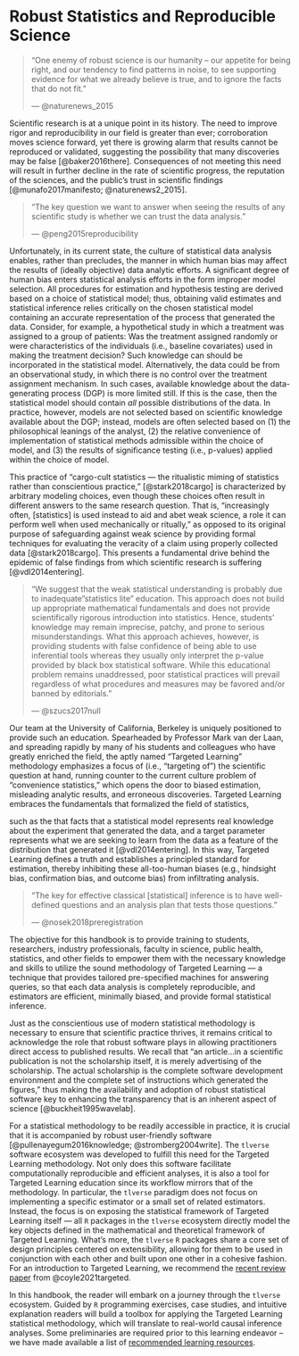 # Robust Statistics and Reproducible Science {#robust}

<!--
`r if (knitr::is_latex_output()) '\\begin{shortbox}\n\\Boxhead{Test}'`
test shortbox
`r if (knitr::is_latex_output()) '\\end{shortbox}'`

`r if (knitr::is_latex_output()) '\\begin{VT1}\n\\VH{Test}'`
test VT1
`r if (knitr::is_latex_output()) '\\end{VT1}'`
-->

> "One enemy of robust science is our humanity -- our appetite for
> being right, and our tendency to find patterns in noise, to see supporting
> evidence for what we already believe is true, and to ignore the facts that do
> not fit."
>
> --- @naturenews_2015

Scientific research is at a unique point in its history. The need to improve
rigor and reproducibility in our field is greater than ever; corroboration moves
science forward, yet there is growing alarm that results cannot be reproduced or
validated, suggesting the possibility that many discoveries may be false
[@baker2016there]. Consequences of not meeting this need will result in further
decline in the rate of scientific progress, the reputation of the sciences, and
the public's trust in scientific findings [@munafo2017manifesto;
@naturenews2_2015].

> "The key question we want to answer when seeing the results of any scientific
> study is whether we can trust the data analysis."
>
> --- @peng2015reproducibility

Unfortunately, in its current state, the culture of statistical data analysis
enables, rather than precludes, the manner in which human bias may affect the
results of (ideally objective) data analytic efforts. A significant degree of
human bias enters statistical analysis efforts in the form improper model
selection. All procedures for estimation and hypothesis testing are derived
based on a choice of statistical model; thus, obtaining valid estimates and
statistical inference relies critically on the chosen statistical model
containing an accurate representation of the process that generated the data.
Consider, for example, a hypothetical study in which a treatment was assigned to
a group of patients: Was the treatment assigned randomly or were characteristics
of the individuals (i.e., baseline covariates) used in making the treatment
decision? Such knowledge can should be incorporated in the statistical model.
Alternatively, the data could be from an observational study, in which there is
no control over the treatment assignment mechanism. In such cases, available
knowledge about the data-generating process (DGP) is more limited still.  If
this is the case, then the statistical model should contain *all* possible
distributions of the data. In practice, however, models are not selected based
on scientific knowledge available
about the DGP; instead, models are often selected based on (1) the philosophical
leanings of the analyst, (2)
the relative convenience of implementation of statistical methods admissible
within the choice of model, and (3) the results of significance testing (i.e.,
p-values) applied within the choice of model.

This practice of "cargo-cult statistics --- the ritualistic miming of statistics
rather than conscientious practice," [@stark2018cargo] is characterized by
arbitrary modeling choices, even though these choices often result in different
answers to the same research question.  That is, "increasingly often,
[statistics] is used instead to aid and abet weak science, a role it can perform
well when used mechanically or ritually," as opposed to its original purpose of
safeguarding against weak science by providing formal techniques for evaluating
the veracity of a claim using properly collected data [@stark2018cargo]. This
presents a fundamental drive behind the epidemic of false findings from which
scientific research is suffering [@vdl2014entering].

> "We suggest that the weak statistical understanding is probably due to
> inadequate "statistics lite" education. This approach does not build up
> appropriate mathematical fundamentals and does not provide scientifically
> rigorous introduction into statistics. Hence, students' knowledge may remain
> imprecise, patchy, and prone to serious misunderstandings. What this approach
> achieves, however, is providing students with false confidence of being able
> to use inferential tools whereas they usually only interpret the p-value
> provided by black box statistical software. While this educational problem
> remains unaddressed, poor statistical practices will prevail regardless of
> what procedures and measures may be favored and/or banned by editorials."
>
> --- @szucs2017null

Our team at the University of California, Berkeley is uniquely positioned to
provide such an education. Spearheaded by Professor Mark van der Laan, and
spreading rapidly by many of his students and colleagues who have greatly
enriched the field, the aptly named "Targeted Learning" methodology emphasizes a
focus of (i.e., "targeting of") the scientific question at hand, running counter
to the current culture problem of "convenience statistics," which opens the door
to biased estimation, misleading analytic results, and erroneous discoveries.
Targeted Learning embraces the fundamentals that formalized the field of
statistics,


such as the that facts that a statistical
model represents real knowledge about the experiment that generated the data,
and a target parameter represents what we are seeking to learn from the data as
a feature of the distribution that generated it [@vdl2014entering]. In this way,
Targeted Learning defines a truth and establishes a principled standard for
estimation, thereby inhibiting these all-too-human biases (e.g., hindsight bias,
confirmation bias, and outcome bias) from infiltrating analysis.

> "The key for effective classical [statistical] inference is to have
> well-defined questions and an analysis plan that tests those questions."
>
> --- @nosek2018preregistration

The objective for this handbook is to provide training to students, researchers,
industry professionals, faculty in science, public health, statistics, and other
fields to empower them with the necessary knowledge and skills to utilize the
sound methodology of Targeted Learning --- a technique that provides tailored
pre-specified machines for answering queries, so that each data analysis is
completely reproducible, and estimators are efficient, minimally biased, and
provide formal statistical inference.

Just as the conscientious use of modern statistical methodology is necessary to
ensure that scientific practice thrives, it remains critical to acknowledge the
role that robust software plays in allowing practitioners direct access to
published results. We recall that "an article...in a scientific publication is
not the scholarship itself, it is merely advertising of the scholarship. The
actual scholarship is the complete software development environment and the
complete set of instructions which generated the figures," thus making the
availability and adoption of robust statistical software key to enhancing the
transparency that is an inherent aspect of science [@buckheit1995wavelab].

For a statistical methodology to be readily accessible in practice, it is
crucial that it is accompanied by robust user-friendly software
[@pullenayegum2016knowledge; @stromberg2004write]. The `tlverse` software
ecosystem was developed to fulfill this need for the Targeted Learning
methodology. Not only does this software facilitate computationally reproducible
and efficient analyses, it is also a tool for Targeted Learning education since
its workflow mirrors that of the methodology. In particular, the `tlverse`
paradigm does not focus on implementing a specific estimator or a small set of
related estimators. Instead, the focus is on exposing the statistical framework
of Targeted Learning itself --- all `R` packages in the `tlverse` ecosystem
directly model the key objects defined in the mathematical and theoretical
framework of Targeted Learning. What's more, the `tlverse` `R` packages share a
core set of design principles centered on extensibility, allowing for them to be
used in conjunction with each other and built upon one other in a cohesive
fashion. For an introduction to Targeted Learning, we recommend the [recent
review paper](https://arxiv.org/abs/2006.07333) from @coyle2021targeted.

In this handbook, the reader will embark on a journey through the `tlverse`
ecosystem. Guided by `R` programming exercises, case studies, and
intuitive explanation readers will build a toolbox for applying the Targeted
Learning statistical methodology, which will translate to real-world causal
inference analyses. Some preliminaries are required prior to this learning
endeavor -- we have made available a list of [recommended learning
resources](#learn).
